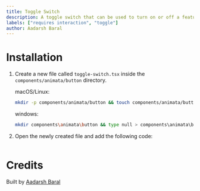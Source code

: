 ```yaml
---
title: Toggle Switch
description: A toggle switch that can be used to turn on or off a feature.
labels: ["requires interaction", "toggle"]
author: Aadarsh Baral
---
```


<ComponentPreview name="button-toggle-switch--docs" />

# Installation

1. Create a new file called `toggle-switch.tsx` inside the `components/animata/button` directory.

   macOS/Linux:

   ```bash
   mkdir -p components/animata/button && touch components/animata/button/toggle-switch.tsx
   ```

   windows:

   ```bash
   mkdir components\animata\button && type null > components\animata\button\toggle-switch.tsx
   ```

2. Open the newly created file and add the following code:

   ```jsx file=<rootDir>/animata/button/toggle-switch.tsx

   ```

# Credits

Built by [Aadarsh Baral](https://github.com/aadarshbaral)
